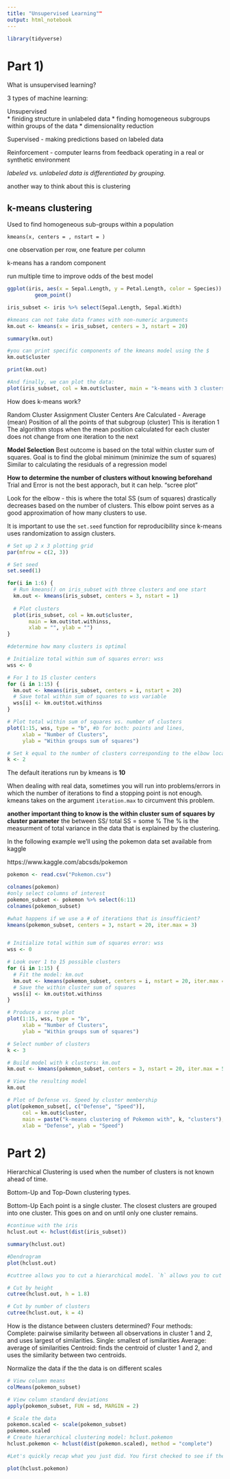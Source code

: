 ```yaml
---
title: "Unsupervised Learning""
output: html_notebook
---
```

```r
library(tidyverse)

```

# Part 1)

What is unsupervised learning?

3 types of machine learning:

Unsupervised  
* finiding structure in unlabeled data
* finding homogeneous subgroups within groups of the data
* dimensionality reduction

Supervised - making predictions based on labeled data

Reinforcement - computer learns from feedback operating in a real or synthetic environment

*labeled vs. unlabeled data is differentiated by grouping.*

another way to think about this is clustering



## k-means clustering

Used to find homogeneous sub-groups within a population

`kmeans(x, centers = , nstart = )`

one observation per row, one feature per column

k-means has a random component

run multiple time to improve odds of the best model

```r

ggplot(iris, aes(x = Sepal.Length, y = Petal.Length, color = Species)) +
         geom_point()

iris_subset <- iris %>% select(Sepal.Length, Sepal.Width)

#kmeans can not take data frames with non-numeric arguments
km.out <- kmeans(x = iris_subset, centers = 3, nstart = 20)

summary(km.out)

#you can print specific components of the kmeans model using the $
km.out$cluster

print(km.out)

#And finally, we can plot the data:
plot(iris_subset, col = km.out$cluster, main = "k-means with 3 clusters, Iris data")
```

How does k-means work?

Random Cluster Assignment
Cluster Centers Are Calculated - Average (mean) Position of all the points of that subgroup (cluster)
This is iteration 1
The algorithm stops when the mean position calculated for each cluster does not change from one iteration to the next


**Model Selection**
Best outcome is based on the total within cluster sum of squares.
Goal is to find the global minimum (minimize the sum of squares)
Similar to calculating the residuals of a regression model

**How to determine the number of clusters without knowing beforehand**
Trial and Error is not the best apporach, but it can help.
"scree plot"

Look for the elbow - this is where the total SS (sum of squares) drastically decreases based on the number of clusters. This elbow point serves as a good approximation of how many clusters to use.

It is important to use the `set.seed` function for reproducibility since k-means uses randomization to assign clusters.

```r

# Set up 2 x 3 plotting grid
par(mfrow = c(2, 3))

# Set seed
set.seed(1)

for(i in 1:6) {
  # Run kmeans() on iris_subset with three clusters and one start
  km.out <- kmeans(iris_subset, centers = 3, nstart = 1)
  
  # Plot clusters
  plot(iris_subset, col = km.out$cluster, 
       main = km.out$tot.withinss, 
       xlab = "", ylab = "")
}

#determine how many clusters is optimal

# Initialize total within sum of squares error: wss
wss <- 0

# For 1 to 15 cluster centers
for (i in 1:15) {
  km.out <- kmeans(iris_subset, centers = i, nstart = 20)
  # Save total within sum of squares to wss variable
  wss[i] <- km.out$tot.withinss
}

# Plot total within sum of squares vs. number of clusters
plot(1:15, wss, type = "b", #b for both: points and lines, 
     xlab = "Number of Clusters", 
     ylab = "Within groups sum of squares")

# Set k equal to the number of clusters corresponding to the elbow location
k <- 2
```

The default iterations run by kmeans is **10**

When dealing with real data, sometimes you will run into problems/errors in which the number of iterations to find a stopping point is not enough. kmeans takes on the argument `iteration.max` to circumvent this problem.

**another important thing to know is the within cluster sum of squares by cluster parameter**
the between SS/ total SS = some %
The % is the measurment of total variance in the data that is explained by the clustering. 

In the following example we'll using the pokemon data set available from kaggle

https://www.kaggle.com/abcsds/pokemon

```r
pokemon <- read.csv("Pokemon.csv")

colnames(pokemon)
#only select columns of interest
pokemon_subset <- pokemon %>% select(6:11)
colnames(pokemon_subset)

#what happens if we use a # of iterations that is insufficient?
kmeans(pokemon_subset, centers = 3, nstart = 20, iter.max = 3)


# Initialize total within sum of squares error: wss
wss <- 0

# Look over 1 to 15 possible clusters
for (i in 1:15) {
  # Fit the model: km.out
  km.out <- kmeans(pokemon_subset, centers = i, nstart = 20, iter.max = 50)
  # Save the within cluster sum of squares
  wss[i] <- km.out$tot.withinss
}

# Produce a scree plot
plot(1:15, wss, type = "b", 
     xlab = "Number of Clusters", 
     ylab = "Within groups sum of squares")

# Select number of clusters
k <- 3

# Build model with k clusters: km.out
km.out <- kmeans(pokemon_subset, centers = 3, nstart = 20, iter.max = 50)

# View the resulting model
km.out

# Plot of Defense vs. Speed by cluster membership
plot(pokemon_subset[, c("Defense", "Speed")],
     col = km.out$cluster,
     main = paste("k-means clustering of Pokemon with", k, "clusters"),
     xlab = "Defense", ylab = "Speed")
```


# Part 2)

Hierarchical Clustering is used when the number of clusters is not known ahead of time. 

Bottom-Up and Top-Down clustering types.

Bottom-Up
Each point is a single cluster. The closest clusters are grouped into one cluster. This goes on and on until only one cluster remains.

```r

#continue with the iris
hclust.out <- hclust(dist(iris_subset))

summary(hclust.out)

#Dendrogram
plot(hclust.out)

#cuttree allows you to cut a hierarchical model. `h` allows you to cut the tree based on a certain height while k denotes a certain number of clusters to cut the tree by. The return values = the cluster number of each observation in the dataset.

# Cut by height
cutree(hclust.out, h = 1.8)

# Cut by number of clusters
cutree(hclust.out, k = 4)

```

How is the distance between clusters determined?
Four methods:
Complete: pairwise similarity between all observations in cluster 1 and 2, and uses largest of similarities.
Single: smallest of ismilarities
Average: average of similarities
Centroid: finds the centroid of cluster 1 and 2, and uses the similarity between two centroids.

Normalize the data if the the data is on different scales

```r

# View column means
colMeans(pokemon_subset)

# View column standard deviations
apply(pokemon_subset, FUN = sd, MARGIN = 2)

# Scale the data
pokemon.scaled <- scale(pokemon_subset)
pokemon.scaled
# Create hierarchical clustering model: hclust.pokemon
hclust.pokemon <- hclust(dist(pokemon.scaled), method = "complete")

#Let's quickly recap what you just did. You first checked to see if the column means and standard deviations vary. Because they do, you scaled the data, converted the scaled data to a similarity matrix and passed it into the hclust() function. 

plot(hclust.pokemon)

```